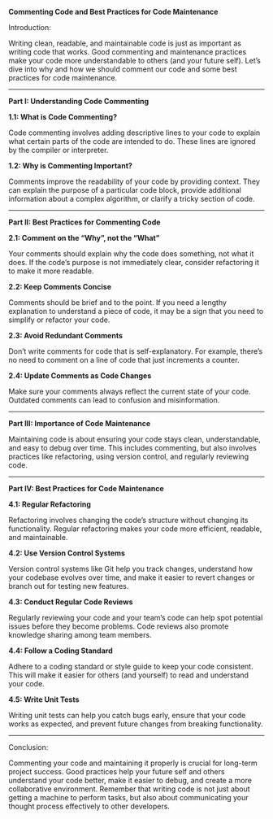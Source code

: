 **Commenting Code and Best Practices for Code Maintenance**

Introduction:

Writing clean, readable, and maintainable code is just as important as writing code that works. Good commenting and maintenance practices make your code more understandable to others (and your future self). Let's dive into why and how we should comment our code and some best practices for code maintenance.

---

**Part I: Understanding Code Commenting**

**1.1: What is Code Commenting?**

Code commenting involves adding descriptive lines to your code to explain what certain parts of the code are intended to do. These lines are ignored by the compiler or interpreter.

**1.2: Why is Commenting Important?**

Comments improve the readability of your code by providing context. They can explain the purpose of a particular code block, provide additional information about a complex algorithm, or clarify a tricky section of code.

---

**Part II: Best Practices for Commenting Code**

**2.1: Comment on the "Why", not the "What"**

Your comments should explain why the code does something, not what it does. If the code's purpose is not immediately clear, consider refactoring it to make it more readable.

**2.2: Keep Comments Concise**

Comments should be brief and to the point. If you need a lengthy explanation to understand a piece of code, it may be a sign that you need to simplify or refactor your code.

**2.3: Avoid Redundant Comments**

Don't write comments for code that is self-explanatory. For example, there's no need to comment on a line of code that just increments a counter. 

**2.4: Update Comments as Code Changes**

Make sure your comments always reflect the current state of your code. Outdated comments can lead to confusion and misinformation.

---

**Part III: Importance of Code Maintenance**

Maintaining code is about ensuring your code stays clean, understandable, and easy to debug over time. This includes commenting, but also involves practices like refactoring, using version control, and regularly reviewing code.

---

**Part IV: Best Practices for Code Maintenance**

**4.1: Regular Refactoring**

Refactoring involves changing the code's structure without changing its functionality. Regular refactoring makes your code more efficient, readable, and maintainable.

**4.2: Use Version Control Systems**

Version control systems like Git help you track changes, understand how your codebase evolves over time, and make it easier to revert changes or branch out for testing new features.

**4.3: Conduct Regular Code Reviews**

Regularly reviewing your code and your team's code can help spot potential issues before they become problems. Code reviews also promote knowledge sharing among team members.

**4.4: Follow a Coding Standard**

Adhere to a coding standard or style guide to keep your code consistent. This will make it easier for others (and yourself) to read and understand your code.

**4.5: Write Unit Tests**

Writing unit tests can help you catch bugs early, ensure that your code works as expected, and prevent future changes from breaking functionality.

---

Conclusion:

Commenting your code and maintaining it properly is crucial for long-term project success. Good practices help your future self and others understand your code better, make it easier to debug, and create a more collaborative environment. Remember that writing code is not just about getting a machine to perform tasks, but also about communicating your thought process effectively to other developers.